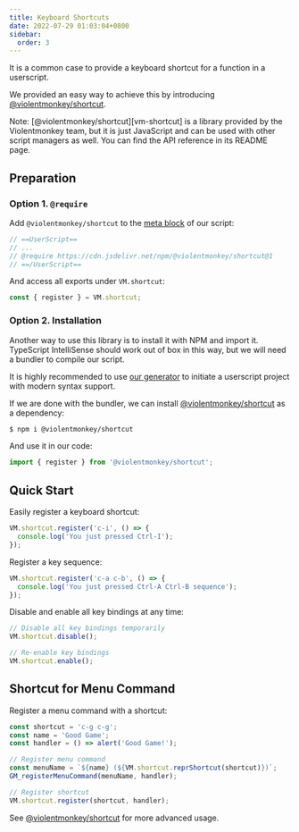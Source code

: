 ```yaml
---
title: Keyboard Shortcuts
date: 2022-07-29 01:03:04+0800
sidebar:
  order: 3
---
```


It is a common case to provide a keyboard shortcut for a function in a userscript.

We provided an easy way to achieve this by introducing [@violentmonkey/shortcut][vm-shortcut].

<InfoBox>
  Note: [@violentmonkey/shortcut][vm-shortcut] is a library provided by the Violentmonkey team, but it is just JavaScript and can be used with other script managers as well. You can find the API reference in its README page.
</InfoBox>

## Preparation

### Option 1. `@require`

Add `@violentmonkey/shortcut` to the [meta block](/api/metadata-block/) of our script:

```js {3}
// ==UserScript==
// ...
// @require https://cdn.jsdelivr.net/npm/@violentmonkey/shortcut@1
// ==/UserScript==
```

And access all exports under `VM.shortcut`:

```js
const { register } = VM.shortcut;
```

### Option 2. Installation

Another way to use this library is to install it with NPM and import it. TypeScript IntelliSense should work out of box in this way, but we will need a bundler to compile our script.

It is highly recommended to use [our generator](https://github.com/violentmonkey/generator-userscript) to initiate a userscript project with modern syntax support.

If we are done with the bundler, we can install [@violentmonkey/shortcut][vm-shortcut] as a dependency:

```bash
$ npm i @violentmonkey/shortcut
```

And use it in our code:

```js
import { register } from '@violentmonkey/shortcut';
```

## Quick Start

Easily register a keyboard shortcut:

```js
VM.shortcut.register('c-i', () => {
  console.log('You just pressed Ctrl-I');
});
```

Register a key sequence:

```js
VM.shortcut.register('c-a c-b', () => {
  console.log('You just pressed Ctrl-A Ctrl-B sequence');
});
```

Disable and enable all key bindings at any time:

```js
// Disable all key bindings temporarily
VM.shortcut.disable();

// Re-enable key bindings
VM.shortcut.enable();
```

## Shortcut for Menu Command

Register a menu command with a shortcut:

```js
const shortcut = 'c-g c-g';
const name = 'Good Game';
const handler = () => alert('Good Game!');

// Register menu command
const menuName = `${name} (${VM.shortcut.reprShortcut(shortcut)})`;
GM_registerMenuCommand(menuName, handler);

// Register shortcut
VM.shortcut.register(shortcut, handler);
```

See [@violentmonkey/shortcut][vm-shortcut] for more advanced usage.

[vm-shortcut]: https://github.com/violentmonkey/vm-shortcut
